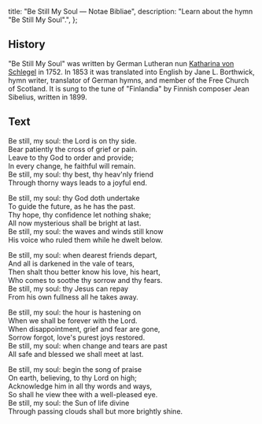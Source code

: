   title: "Be Still My Soul — Notae Bibliae",
  description: "Learn about the hymn \"Be Still My Soul\".",
};

<Initial text="Be Still My Soul" />

## History

"Be Still My Soul" was written by German Lutheran nun [Ka­tha­ri­na von Schle­gel](/liturgy/music/composers/katharina-von-schlegel) in 1752. In 1853 it was translated into English by Jane L. Borth­wick, hymn writer, translator of German hymns, and member of the Free Church of Scotland. It is sung to the tune of "Finlandia" by Finnish composer Jean Sibelius, written in 1899.

## Text

Be still, my soul: the Lord is on thy side.<br/>
Bear pa­tient­ly the cross of grief or pain.<br/>
Leave to thy God to or­der and pro­vide;<br/>
In ev­ery change, he faith­ful will re­main.<br/>
Be still, my soul: thy best, thy heav'nly friend<br/>
Through thor­ny ways leads to a joy­ful end.

Be still, my soul: thy God doth un­der­take<br/>
To guide the fu­ture, as he has the past.<br/>
Thy hope, thy con­fi­dence let no­thing shake;<br/>
All now mys­te­ri­ous shall be bright at last.<br/>
Be still, my soul: the waves and winds still know<br/>
His voice who ruled them while he dwelt be­low.

Be still, my soul: when dear­est friends de­part,<br/>
And all is dark­ened in the vale of tears,<br/>
Then shalt thou bet­ter know his love, his heart,<br/>
Who comes to soothe thy sor­row and thy fears.<br/>
Be still, my soul: thy Je­sus can re­pay<br/>
From his own full­ness all he takes away.

Be still, my soul: the hour is hast­en­ing on<br/>
When we shall be for­ev­er with the Lord.<br/>
When dis­ap­point­ment, grief and fear are gone,<br/>
Sorrow for­got, love's pur­est joys re­stored.<br/>
Be still, my soul: when change and tears are past<br/>
All safe and bless­ed we shall meet at last.

Be still, my soul: be­gin the song of praise<br/>
On earth, be­liev­ing, to thy Lord on high;<br/>
Acknowledge him in all thy words and ways,<br/>
So shall he view thee with a well-pleased eye.<br/>
Be still, my soul: the Sun of life di­vine<br/>
Through pass­ing clouds shall but more bright­ly shine.
